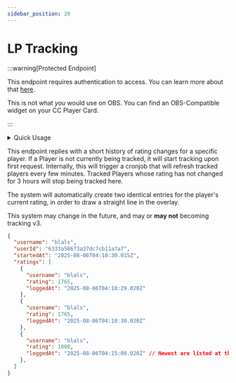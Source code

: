 ```yaml
---
sidebar_position: 20
---
```


# LP Tracking

:::warning[Protected Endpoint]

This endpoint requires authentication to access. You can learn more about that [here](/docs/FAQ/authentication).

This is not what *you* would use on OBS. You can find an OBS-Compatible widget on your CC Player Card.

:::


<details>
  <summary>Quick Usage</summary>
  
  <Tabs>
    <TabItem value="url" label="URL">
      <pre><code>
      {`GET ${constants.siteUrl}/v2/tracking/<USERNAME>`}
      </code></pre>
    </TabItem>

    <TabItem value="params" label="Parameters">
      - `region`: [Region](/docs/clarion-api/internal-types/regions.md)
        - Defaults to Global
    </TabItem>
  </Tabs>
  
</details>

This endpoint replies with a short history of rating changes for a specific player.
If a Player is not currently being tracked, it will start tracking upon first request.
Internally, this will trigger a cronjob that will refresh tracked players every few minutes.
Tracked Players whose rating has not changed for 3 hours will stop being tracked here.

The system will automatically create two identical entries for the player's current rating,
in order to draw a straight line in the overlay.

This system may change in the future, and may or **may not** becoming tracking v3.

```JSON
{
  "username": "blals",
  "userId": "6333a58673a37dc7cb11a7a7",
  "startedAt": "2025-08-06T04:10:30.015Z",
  "ratings": [
    {
      "username": "blals",
      "rating": 1765,
      "loggedAt": "2025-08-06T04:10:29.020Z"
    },
    {
      "username": "blals",
      "rating": 1765,
      "loggedAt": "2025-08-06T04:10:30.020Z"
    },
    {
      "username": "blals",
      "rating": 1800,
      "loggedAt": "2025-08-06T04:15:00.020Z" // Newest are listed at the bottom
    },
  ]
}
```
